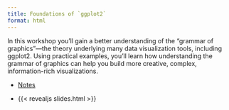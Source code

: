 ```yaml
---
title: Foundations of `ggplot2`
format: html
---
```


In this workshop you'll gain a better understanding of the "grammar of graphics"—the theory underlying many data visualization tools, including ggplot2. Using practical examples, you'll learn how understanding the grammar of graphics can help you build more creative, complex, information-rich visualizations.

- [Notes](notes.qmd)

- {{< revealjs slides.html >}}